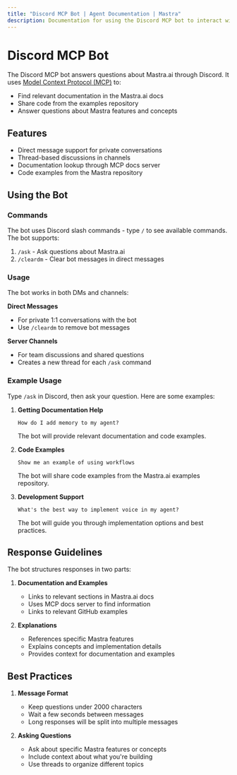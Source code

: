 ```yaml
---
title: "Discord MCP Bot | Agent Documentation | Mastra"
description: Documentation for using the Discord MCP bot to interact with Mastra.ai through Discord.
---
```


# Discord MCP Bot

The Discord MCP bot answers questions about Mastra.ai through Discord. It uses [Model Context Protocol (MCP)](/docs/agents/02a-mcp-guide) to:
- Find relevant documentation in the Mastra.ai docs
- Share code from the examples repository
- Answer questions about Mastra features and concepts

## Features

- Direct message support for private conversations
- Thread-based discussions in channels
- Documentation lookup through MCP docs server
- Code examples from the Mastra repository

## Using the Bot

### Commands

The bot uses Discord slash commands - type `/` to see available commands. The bot supports:

1. `/ask` - Ask questions about Mastra.ai
2. `/cleardm` - Clear bot messages in direct messages

### Usage

The bot works in both DMs and channels:

**Direct Messages**
- For private 1:1 conversations with the bot
- Use `/cleardm` to remove bot messages

**Server Channels**
- For team discussions and shared questions
- Creates a new thread for each `/ask` command

### Example Usage

Type `/ask` in Discord, then ask your question. Here are some examples:

1. **Getting Documentation Help**
   ```
   How do I add memory to my agent?
   ```
   The bot will provide relevant documentation and code examples.

2. **Code Examples**
   ```
   Show me an example of using workflows
   ```
   The bot will share code examples from the Mastra.ai examples repository.

3. **Development Support**
   ```
   What's the best way to implement voice in my agent?
   ```
   The bot will guide you through implementation options and best practices.

## Response Guidelines

The bot structures responses in two parts:

1. **Documentation and Examples**
   - Links to relevant sections in Mastra.ai docs
   - Uses MCP docs server to find information
   - Links to relevant GitHub examples

2. **Explanations**
   - References specific Mastra features
   - Explains concepts and implementation details
   - Provides context for documentation and examples

## Best Practices

1. **Message Format**
   - Keep questions under 2000 characters
   - Wait a few seconds between messages
   - Long responses will be split into multiple messages

2. **Asking Questions**
   - Ask about specific Mastra features or concepts
   - Include context about what you're building
   - Use threads to organize different topics
